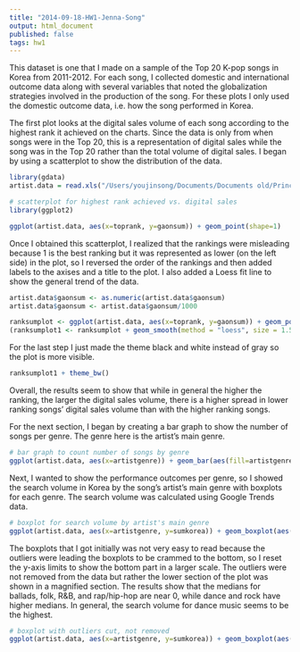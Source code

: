 ```yaml
---
title: "2014-09-18-HW1-Jenna-Song"
output: html_document
published: false
tags: hw1
---
```

This dataset is one that I made on a sample of the Top 20 K-pop songs in Korea from 2011-2012. For each song, I collected domestic and international outcome data along with several variables that noted the globalization strategies involved in the production of the song. For these plots I only used the domestic outcome data, i.e. how the song performed in Korea. 
 
The first plot looks at the digital sales volume of each song according to the highest rank it achieved on the charts. Since the data is only from when songs were in the Top 20, this is a representation of digital sales while the song was in the Top 20 rather than the total volume of digital sales. I began by using a scatterplot to show the distribution of the data.

```r

library(gdata)
artist.data = read.xls("/Users/youjinsong/Documents/Documents old/Princeton Academics/Junior Spring/Thesis/Thesis Data copy.xlsx", sheet = 3)

# scatterplot for highest rank achieved vs. digital sales
library(ggplot2)

ggplot(artist.data, aes(x=toprank, y=gaonsum)) + geom_point(shape=1)

```

Once I obtained this scatterplot, I realized that the rankings were misleading because 1 is the best ranking but it was represented as lower (on the left side) in the plot, so I reversed the order of the rankings and then added labels to the axises and a title to the plot. I also added a Loess fit line to show the general trend of the data.

```r
artist.data$gaonsum <- as.numeric(artist.data$gaonsum)
artist.data$gaonsum <- artist.data$gaonsum/1000

ranksumplot <- ggplot(artist.data, aes(x=toprank, y=gaonsum)) + geom_point(shape=1) + xlim(20,1) + xlab("Highest Rank Achieved") + ylab("Digital Sales While in Top 20") + ggtitle("Digital Sales vs. Highest Rank")
(ranksumplot1 <- ranksumplot + geom_smooth(method = "loess", size = 1.5))
```

For the last step I just made the theme black and white instead of gray so the plot is more visible.

```r
ranksumplot1 + theme_bw()
```

Overall, the results seem to show that while in general the higher the ranking, the larger the digital sales volume, there is a higher spread in lower ranking songs' digital sales volume than with the higher ranking songs.

For the next section, I began by creating a bar graph to show the number of songs per genre. The genre here is the artist's main genre.

```r
# bar graph to count number of songs by genre
ggplot(artist.data, aes(x=artistgenre)) + geom_bar(aes(fill=artistgenre)) + xlab("Artist's Main Genre") + ylab("Number of Songs") + ggtitle("Number of Songs per Genre") + ylim(0, 200) + theme_bw() + guides(fill=guide_legend(title=NULL)) + scale_fill_discrete(breaks=c("Ballad", "Dance", "Folk", "R&amp;B", "Rap/Hip-Hop", "Rock"), labels=c("Ballad", "Dance", "Folk", "R&B", "Rap/Hip-Hop", "Rock"))
```

Next, I wanted to show the performance outcomes per genre, so I showed the search volume in Korea by the song's artist's main genre with boxplots for each genre. The search volume was calculated using Google Trends data.

```r
# boxplot for search volume by artist's main genre
ggplot(artist.data, aes(x=artistgenre, y=sumkorea)) + geom_boxplot(aes(fill = artistgenre)) + xlab("Artist's Main Genre") + ylab("Search Volume in Korea") + theme_bw()
```

The boxplots that I got initially was not very easy to read because the outliers were leading the boxplots to be crammed to the bottom, so I reset the y-axis limits to show the bottom part in a larger scale. The outliers were not removed from the data but rather the lower section of the plot was shown in a magnified section.
The results show that the medians for ballads, folk, R&B, and rap/hip-hop are near 0, while dance and rock have higher medians. In general, the search volume for dance music seems to be the highest.

```r
# boxplot with outliers cut, not removed
ggplot(artist.data, aes(x=artistgenre, y=sumkorea)) + geom_boxplot(aes(fill = artistgenre)) + ylim(0,20) + xlab("Artist's Main Genre") + ylab("Search Volume in Korea") + theme_bw() + guides(fill=guide_legend(title=NULL)) + scale_fill_discrete(breaks=c("Ballad", "Dance", "Folk", "R&amp;B", "Rap/Hip-Hop", "Rock"), labels=c("Ballad", "Dance", "Folk", "R&B", "Rap/Hip-Hop", "Rock"))
```
